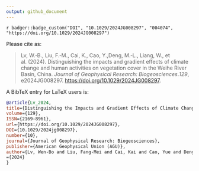 ```yaml
---
output: github_document
---
```


<!-- badges: start -->

`r badger::badge_custom("DOI", "10.1029/2024JG008297", "004074", "https://doi.org/10.1029/2024JG008297")`

<!-- badges: end -->

Please cite as:

> Lv, W.‐B., Liu, F.‐M., Cai, K., Cao, Y.,Deng, M.‐L., Liang, W., et al. (2024).
Distinguishing the impacts and gradient effects of climate change and human
activities on vegetation cover in the Weihe River Basin, China.
> *Journal of Geophysical Research: Biogeosciences*.*129*, e2024JG008297.
> <https://doi.org/10.1029/2024JG008297>.

A BibTeX entry for LaTeX users is:

``` bib
@article{Lv_2024, 
title={Distinguishing the Impacts and Gradient Effects of Climate Change and Human Activities on Vegetation Cover in the Weihe River Basin, China}, 
volume={129}, 
ISSN={2169-8961}, 
url={https://doi.org/10.1029/2024JG008297}, 
DOI={10.1029/2024jg008297}, 
number={10}, 
journal={Journal of Geophysical Research: Biogeosciences}, 
publisher={American Geophysical Union (AGU)}, 
author={Lv, Wen‐Bo and Liu, Fang‐Mei and Cai, Kai and Cao, Yue and Deng, Meng‐Ling and Liang, Wei and Yan, Jian‐Wu and Wang, Guang‐Yu}, year
={2024}
}
```